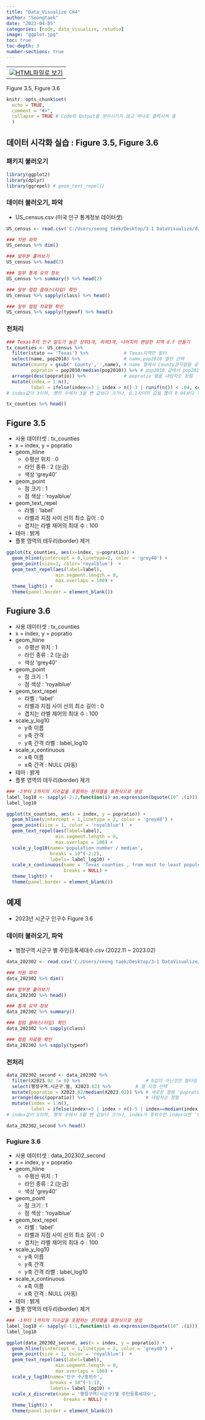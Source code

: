 ```yaml
---
title: "Data_Visualize CH4"
author: "Seongtaek"
date: "2023-04-05"
categories: [code, data_visualize, rstudio]
image: "ggplot.jpg"
toc: true
toc-depth: 3
number-sections: true
---
```


<table align="bottom">
  <td>
    <a target="_blank" href="figure-3.5-~-3.6.html"><img
    src = r_logo.png />HTML파일로 보기</a>
  </td>
</table>

Figure 3.5, Figure 3.6

```r
knitr::opts_chunk$set(
  echo = TRUE,
  comment = "#>",
  collapse = TRUE # Code와 Output을 분리시키지 않고 하나로 출력시켜 줌
  )
```

## 데이터 시각화 실습 : Figure 3.5, Figure 3.6

### 패키지 불러오기

```r
library(ggplot2)
library(dplyr)
library(ggrepel) # geom_text_repel()
```

### 데이터 불러오기, 파악
- US_census.csv (미국 인구 통계정보 데이터셋)

```r
US_census <- read.csv('C:/Users/seong taek/Desktop/3-1 DataVisualize/data_visualize/US_census.csv')

### 차원 파악
US_census %>% dim()

### 앞부분 훑어보기
US_census %>% head(2)

### 일부 통계 요약 정보
US_census %>% summary() %>% head(2)

### 일부 컬럼 클래스(타입) 확인
US_census %>% sapply(class) %>% head()

### 일부 컬럼 자료형 확인
US_census %>% sapply(typeof) %>% head()
```

### 전처리

```r
### Texas주의 인구 밀도가 높은 상위3개, 하위3개, 나머지의 랜덤한 지역 d.f 만들기
tx_counties <- US_census %>%
  filter(state == 'Texas') %>%             # Texas지역만 필터
  select(name, pop2010) %>%                # name,pop2010 열만 선택
  mutate(county = gsub(' County','',name), # name 열에서 County문자열을 공백으로 대체하고 county열 생성
         popratio = pop2010/median(pop2010)) %>% # pop2010 값에서 pop2010의 중앙값을 나눈 비율을 popratio열로 생성
  arrange(desc(popratio)) %>%              # popratio 열을 내림차순 정렬
  mutate(index = 1:n(),
         label = ifelse(index<=3 | index > n()-3 | runif(n()) < .04, county,'')) 
# index값이 3이하, 행의 수에서 3을 뺀 값보다 크거나, 0,1사이의 값을 뽑아 0.04보다 작으면 'county'값을 가지고 그렇지 않으면 ''(빈문자열) 값 가짐

tx_counties %>% head()
```

## Figure 3.5
- 사용 데이터셋 : tx_counties
- x = index, y = popratio
- geom_hline
  - 수평선 위치 : 0
  - 라인 종류 : 2 (눈금)
  - 색상 'grey40'
- geom_point
  - 점 크기 : 1
  - 점 색상 : 'royalblue'
- geom_text_repel
  - 라벨 : 'label'
  - 라벨과 지점 사이 선의 최소 길이 : 0
  - 겹치는 라벨 제어의 최대 수  : 100
- 테마 : 밝게
- 플롯 영역의 테두리(border) 제거

```r
ggplot(tx_counties, aes(x=index, y=popratio)) +
  geom_hline(yintercept = 0,linetype=2, color = 'grey40') +
  geom_point(size=1, color='royalblue')  +
  geom_text_repel(aes(label=label),
                  min.segment.length = 0,
                  max.overlaps = 100) +
  theme_light() +
  theme(panel.border = element_blank())
```

## Fugiure 3.6
- 사용 데이터셋 : tx_counties
- x = index, y = popratio
- geom_hline
  - 수평선 위치 : 1
  - 라인 종류 : 2 (눈금)
  - 색상 'grey40'
- geom_point
  - 점 크기 : 1
  - 점 색상 : 'royalblue'
- geom_text_repel
  - 라벨 : 'label'
  - 라벨과 지점 사이 선의 최소 길이 : 0
  - 겹치는 라벨 제어의 최대 수  : 100
- scale_y_log10
  - y축 이름
  - y축 간격
  - y축 간격 라벨 : label_log10
- scale_x_continuous
  - x축 이름
  - x축 간격 : NULL (자동)
- 테마 : 밝게
- 플롯 영역의 테두리(border) 제거
```r
### -2부터 2까지의 지수값을 포함하는 문자열을 표현식으로 생성
label_log10 <- sapply(-2:2,function(i) as.expression(bquote(10^ .(i))))
label_log10

ggplot(tx_counties, aes(x = index, y = popratio)) +
  geom_hline(yintercept = 1,linetype = 2, color = 'grey40') +
  geom_point(size = 1, color = 'royalblue')  +
  geom_text_repel(aes(label=label),
                  min.segment.length = 0,
                  max.overlaps = 100) +
  scale_y_log10(name='population number / median',
                breaks = 10^(-2:2),
                labels= label_log10) +
  scale_x_continuous(name = 'Texas counties , from most to least populous',
                     breaks = NULL) +
  theme_light() +
  theme(panel.border = element_blank())
```
## 예제
- 2023년 시군구 인구수 Figure 3.6

### 데이터 불러오기, 파악
- 행정구역 시군구 별 주민등록세대수.csv (2022.11 ~ 2023.02)

```r
data_202302 <- read.csv('C:/Users/seong taek/Desktop/3-1 DataVisualize/data_visualize/행정구역_시군구_별_주민등록세대수_202302.csv')

### 차원 파악
data_202302 %>% dim()

### 앞부분 훑어보기
data_202302 %>% head()

### 통계 요약 정보
data_202302 %>% summary()

### 컬럼 클래스(타입) 확인
data_202302 %>% sapply(class) 

### 컬럼 자료형 확인
data_202302 %>% sapply(typeof)
```
### 전처리

```r
data_202302_second <- data_202302 %>%
  filter(X2023.02 != 0) %>%                        # 0값이 아닌것만 필터링
  select(행정구역.시군구.별, X2023.02) %>%         # 열 지정 선택        
  mutate(popratio = X2023.02/median(X2023.02)) %>% # 새로운 컬럼 'popratio' 
  arrange(desc(popratio)) %>%                      # 내림차순 정렬
  mutate(index = 1:n(),
         label = ifelse(index<=5 | index > n()-5 | index==median(index), 행정구역.시군구.별,''))
# index값이 5이하, 행의 수에서 5를 뺀 값보다 크거나, index가 중위수인 index이면 '행정구역.시군구.별' 값을 가지고 그렇지 않으면 ''(빈문자열) 값 가짐

data_202302_second %>% head()
```

### Fugiure 3.6
- 사용 데이터셋 : data_202302_second
- x = index, y = popratio
- geom_hline
  - 수평선 위치 : 1
  - 라인 종류 : 2 (눈금)
  - 색상 'grey40'
- geom_point
  - 점 크기 : 1
  - 점 색상 : 'royalblue'
- geom_text_repel
  - 라벨 : 'label'
  - 라벨과 지점 사이 선의 최소 길이 : 0
  - 겹치는 라벨 제어의 최대 수  : 100
- scale_y_log10
  - y축 이름
  - y축 간격
  - y축 간격 라벨 : label_log10
- scale_x_continuous
  - x축 이름
  - x축 간격 : NULL (자동)
- 테마 : 밝게
- 플롯 영역의 테두리(border) 제거
```r
### -1부터 1까지의 지수값을 포함하는 문자열을 표현식으로 생성
label_log10 <- sapply(-1:1,function(i) as.expression(bquote(10^ .(i))))
label_log10

ggplot(data_202302_second, aes(x = index, y = popratio)) +
  geom_hline(yintercept = 1,linetype = 2, color = 'grey40') +
  geom_point(size = 1, color = 'royalblue')  +
  geom_text_repel(aes(label=label),
                  min.segment.length = 0,
                  max.overlaps = 100) +
  scale_y_log10(name='인구 수/중위수',
                breaks = 10^(-1:1),
                labels= label_log10) +
  scale_x_discrete(name = '행정구역(시군구)별 주민등록세대수',
                     breaks = NULL) +
  theme_light() +
  theme(panel.border = element_blank())
```
